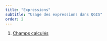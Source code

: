 ```yaml
---
title: "Expressions"
subtitle: "Usage des expressions dans QGIS"
order: 2
---
```


1. [Champs calculés](expressions-01-champs-calcules.qmd)
